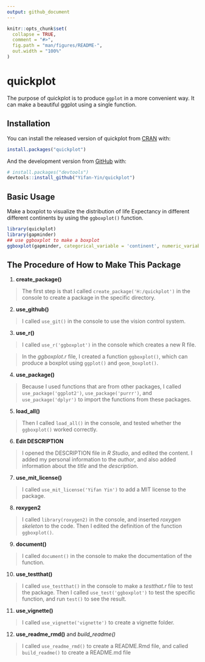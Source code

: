 ```yaml
---
output: github_document
---
```


<!-- README.md is generated from README.Rmd. Please edit that file -->

```r
knitr::opts_chunk$set(
  collapse = TRUE,
  comment = "#>",
  fig.path = "man/figures/README-",
  out.width = "100%"
)
```

# quickplot

<!-- badges: start -->
<!-- badges: end -->

The purpose of quickplot is to produce `ggplot` in a more convenient way. It can make a beautiful ggplot using a single function.

## Installation

You can install the released version of quickplot from [CRAN](https://CRAN.R-project.org) with:

``` r
install.packages("quickplot")
```

And the development version from [GitHub](https://github.com/) with:

``` r
# install.packages("devtools")
devtools::install_github("Yifan-Yin/quickplot")
```
## Basic Usage
Make a boxplot to visualize the distribution of life Expectancy in different different continents by using the `ggboxplot()` function. 
```r
library(quickplot)
library(gapminder)
## use ggboxplot to make a boxplot
ggboxplot(gapminder, categorical_variable = 'continent', numeric_variable = 'lifeExp')
```

## The Procedure of How to Make This Package

1. **create_package()**

  >The first step is that I called `create_package('H:/quickplot')` in the console to create a package in the specific directory.

2. **use_github()**

  >I called `use_git()` in the console to use the vision control system.

3. **use_r()**

  >I called `use_r('ggboxplot')` in the console which creates a new R file.

  >In the *ggboxplot.r* file, I created a function `ggboxplot()`, which can produce a boxplot using `ggplot()` and `geom_boxplot()`.

4. **use_package()**

  >Because I used functions that are from other packages, I called `use_package('ggplot2')`, `use_package('purrr')`, and `use_package('dplyr')` to import the functions from these packages.

5. **load_all()**

  >Then I called `load_all()` in the console, and tested whether the `ggboxplot()` worked correctly.

6. **Edit DESCRIPTION**

  >I opened the DESCRIPTION file in *R Studio*, and edited the content. I added my personal information to the *author*, and also added information about the *title* and the *description*.

7. **use_mit_license()**

  >I called `use_mit_license('Yifan Yin')` to add a MIT license to the package.

8. **roxygen2**

  >I called `library(roxygen2)` in the console, and inserted *roxygen skeleton* to the code. Then I edited the definition of the function `ggboxplot()`.

9. **document()**

  >I called `document()` in the console to make the documentation of the function.

10. **use_testthat()**

  >I called `use_testthat()` in the console to make a *testthat.r* file to test the package. Then I called `use_test('ggboxplot')` to test the specific function, and run `test()` to see the result.

11. **use_vignette()**

  >I called `use_vignette('vignette')` to create a vignette folder.

12. **use_readme_rmd()** and *build_readme()*
  
  >I called `use_readme_rmd()` to create a README.Rmd file, and called `build_readme()` to create a README.md file



